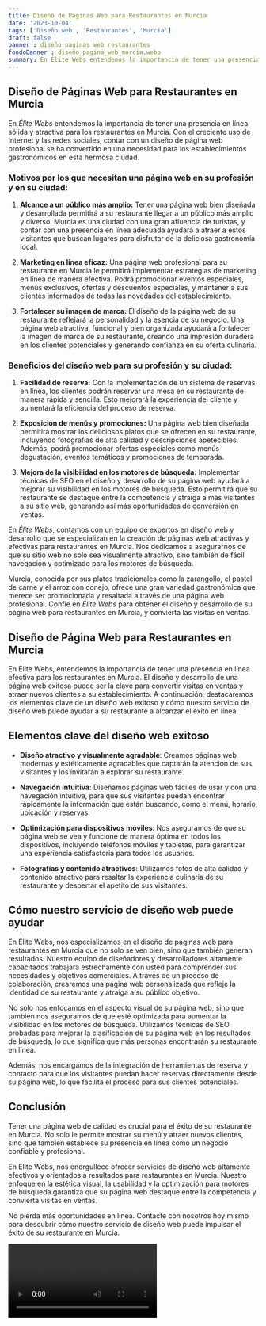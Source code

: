 ```yaml
---
title: Diseño de Páginas Web para Restaurantes en Murcia
date: '2023-10-04'
tags: ['Diseño web', 'Restaurantes', 'Murcia']
draft: false
banner : diseño_paginas_web_restaurantes
fondoBanner : diseño_pagina_web_murcia.webp
summary: En Élite Webs entendemos la importancia de tener una presencia en línea sólida y atractiva para los restaurantes en Murcia. Con el creciente uso de Internet y las redes sociales, contar con un diseño de página web profesional se ha convertido en una necesidad para los establecimientos gastronómicos en esta hermosa ciudad.
---
```


## Diseño de Páginas Web para Restaurantes en Murcia

En *Élite Webs* entendemos la importancia de tener una presencia en línea sólida y atractiva para los restaurantes en Murcia. Con el creciente uso de Internet y las redes sociales, contar con un diseño de página web profesional se ha convertido en una necesidad para los establecimientos gastronómicos en esta hermosa ciudad.

### Motivos por los que necesitan una página web en su profesión y en su ciudad:

1. **Alcance a un público más amplio:** Tener una página web bien diseñada y desarrollada permitirá a su restaurante llegar a un público más amplio y diverso. Murcia es una ciudad con una gran afluencia de turistas, y contar con una presencia en línea adecuada ayudará a atraer a estos visitantes que buscan lugares para disfrutar de la deliciosa gastronomía local.

2. **Marketing en línea eficaz:** Una página web profesional para su restaurante en Murcia le permitirá implementar estrategias de marketing en línea de manera efectiva. Podrá promocionar eventos especiales, menús exclusivos, ofertas y descuentos especiales, y mantener a sus clientes informados de todas las novedades del establecimiento.

3. **Fortalecer su imagen de marca:** El diseño de la página web de su restaurante reflejará la personalidad y la esencia de su negocio. Una página web atractiva, funcional y bien organizada ayudará a fortalecer la imagen de marca de su restaurante, creando una impresión duradera en los clientes potenciales y generando confianza en su oferta culinaria.

### Beneficios del diseño web para su profesión y su ciudad:

1. **Facilidad de reserva:** Con la implementación de un sistema de reservas en línea, los clientes podrán reservar una mesa en su restaurante de manera rápida y sencilla. Esto mejorará la experiencia del cliente y aumentará la eficiencia del proceso de reserva.

2. **Exposición de menús y promociones:** Una página web bien diseñada permitirá mostrar los deliciosos platos que se ofrecen en su restaurante, incluyendo fotografías de alta calidad y descripciones apetecibles. Además, podrá promocionar ofertas especiales como menús degustación, eventos temáticos y promociones de temporada.

3. **Mejora de la visibilidad en los motores de búsqueda:** Implementar técnicas de SEO en el diseño y desarrollo de su página web ayudará a mejorar su visibilidad en los motores de búsqueda. Esto permitirá que su restaurante se destaque entre la competencia y atraiga a más visitantes a su sitio web, generando así más oportunidades de conversión en ventas.

En *Élite Webs*, contamos con un equipo de expertos en diseño web y desarrollo que se especializan en la creación de páginas web atractivas y efectivas para restaurantes en Murcia. Nos dedicamos a asegurarnos de que su sitio web no solo sea visualmente atractivo, sino también de fácil navegación y optimizado para los motores de búsqueda.

Murcia, conocida por sus platos tradicionales como la zarangollo, el pastel de carne y el arroz con conejo, ofrece una gran variedad gastronómica que merece ser promocionada y resaltada a través de una página web profesional. Confíe en *Élite Webs* para obtener el diseño y desarrollo de su página web para restaurantes en Murcia, y convierta las visitas en ventas.

<GifSeo />

<Cta />

## Diseño de Página Web para Restaurantes en Murcia

En Élite Webs, entendemos la importancia de tener una presencia en línea efectiva para los restaurantes en Murcia. El diseño y desarrollo de una página web exitosa puede ser la clave para convertir visitas en ventas y atraer nuevos clientes a su establecimiento. A continuación, destacaremos los elementos clave de un diseño web exitoso y cómo nuestro servicio de diseño web puede ayudar a su restaurante a alcanzar el éxito en línea.

## Elementos clave del diseño web exitoso

- **Diseño atractivo y visualmente agradable**: Creamos páginas web modernas y estéticamente agradables que captarán la atención de sus visitantes y los invitarán a explorar su restaurante.

- **Navegación intuitiva**: Diseñamos páginas web fáciles de usar y con una navegación intuitiva, para que sus visitantes puedan encontrar rápidamente la información que están buscando, como el menú, horario, ubicación y reservas.

- **Optimización para dispositivos móviles**: Nos aseguramos de que su página web se vea y funcione de manera óptima en todos los dispositivos, incluyendo teléfonos móviles y tabletas, para garantizar una experiencia satisfactoria para todos los usuarios.

- **Fotografías y contenido atractivos**: Utilizamos fotos de alta calidad y contenido atractivo para resaltar la experiencia culinaria de su restaurante y despertar el apetito de sus visitantes.

## Cómo nuestro servicio de diseño web puede ayudar

En Élite Webs, nos especializamos en el diseño de páginas web para restaurantes en Murcia que no solo se ven bien, sino que también generan resultados. Nuestro equipo de diseñadores y desarrolladores altamente capacitados trabajará estrechamente con usted para comprender sus necesidades y objetivos comerciales. A través de un proceso de colaboración, crearemos una página web personalizada que refleje la identidad de su restaurante y atraiga a su público objetivo.

No solo nos enfocamos en el aspecto visual de su página web, sino que también nos aseguramos de que esté optimizada para aumentar la visibilidad en los motores de búsqueda. Utilizamos técnicas de SEO probadas para mejorar la clasificación de su página web en los resultados de búsqueda, lo que significa que más personas encontrarán su restaurante en línea.

Además, nos encargamos de la integración de herramientas de reserva y contacto para que los visitantes puedan hacer reservas directamente desde su página web, lo que facilita el proceso para sus clientes potenciales.

## Conclusión

Tener una página web de calidad es crucial para el éxito de su restaurante en Murcia. No solo le permite mostrar su menú y atraer nuevos clientes, sino que también establece su presencia en línea como un negocio confiable y profesional.

En Élite Webs, nos enorgullece ofrecer servicios de diseño web altamente efectivos y orientados a resultados para restaurantes en Murcia. Nuestro enfoque en la estética visual, la usabilidad y la optimización para motores de búsqueda garantiza que su página web destaque entre la competencia y convierta visitas en ventas.

No pierda más oportunidades en línea. Contacte con nosotros hoy mismo para descubrir cómo nuestro servicio de diseño web puede impulsar el éxito de su restaurante en Murcia.

<Video />

<CtaBot job='Restaurantes' city='Murcia'/>

<Gmaps query='Murcia+españa+maps' />